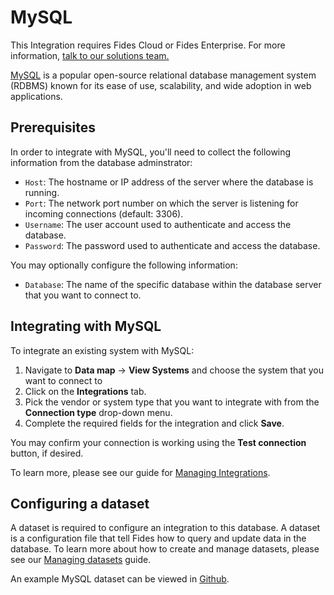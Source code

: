 
# MySQL

<Callout emoji=""> This Integration requires Fides Cloud or Fides Enterprise. For more information, [talk to our solutions team.](https://ethyca.com/book-demo?utm_source=docs-site) </Callout>


[MySQL](https://MySQL.org/) is a popular open-source relational database management system (RDBMS) known for its ease of use, scalability, and wide adoption in web applications.

## Prerequisites
In order to integrate with MySQL, you'll need to collect the following information from the database adminstrator:

- `Host`: The hostname or IP address of the server where the database is running.
- `Port`: The network port number on which the server is listening for incoming connections (default: 3306).
- `Username`: The user account used to authenticate and access the database.
- `Password`: The password used to authenticate and access the database.

You may optionally configure the following information:
- `Database`: The name of the specific database within the database server that you want to connect to.


## Integrating with MySQL
To integrate an existing system with MySQL: 

1. Navigate to **Data map** → **View Systems** and choose the system that you want to connect to
2. Click on the **Integrations** tab.
3. Pick the vendor or system type that you want to integrate with from the **Connection type** drop-down menu.
4. Complete the required fields for the integration and click **Save**. 

You may confirm your connection is working using the **Test connection** button, if desired.

To learn more, please see our guide for [Managing Integrations](/user-guides/integrations/manage-integrations).

## Configuring a dataset
A dataset is required to configure an integration to this database. A dataset is a configuration file that tell Fides how to query and update data in the database. To learn more about how to create and manage datasets, please see our [Managing datasets](/dev-docs/datasets) guide.

An example MySQL dataset can be viewed in [Github](https://github.com/ethyca/fides/blob/main/data/dataset/mysql_example_test_dataset.yml).



